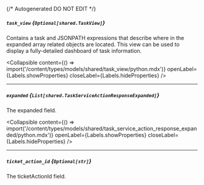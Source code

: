 {/* Autogenerated DO NOT EDIT  */}

##### `task_view` *{`Optional[shared.TaskView]`}*
Contains a task and JSONPATH expressions that describe where in the expanded array related objects are located. This view can be used to display a fully\-detailed dashboard of task information.

<Collapsible content={() => import('/content/types/models/shared/task_view/python.mdx')} openLabel={Labels.showProperties} closeLabel={Labels.hideProperties} />


---
##### `expanded` *{`List[shared.TaskServiceActionResponseExpanded]`}*
The expanded field.

<Collapsible content={() => import('/content/types/models/shared/task_service_action_response_expanded/python.mdx')} openLabel={Labels.showProperties} closeLabel={Labels.hideProperties} />


---
##### `ticket_action_id` *{`Optional[str]`}*
The ticketActionId field.


